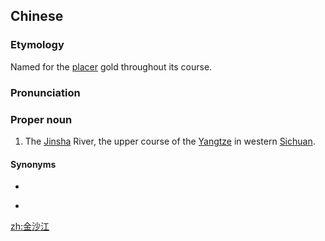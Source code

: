 ==Chinese==
{{zh-forms|type=21}}
{{wikipedia|lang=zh}}

===Etymology===
Named for the [[placer#Etymology_3|placer]] gold throughout its course.

===Pronunciation===
{{zh-pron
|m=Jīnshājiāng
|c=gam1 saa1 gong1
|cat=pn
}}

===Proper noun===
{{zh-proper noun}}

# The [[Jinsha]] River, the upper course of the [[Yangtze]] in western [[Sichuan]].
#: {{zh-x|宋代 因為{wéi} 河 中 出現 大量 淘金-人 而 改稱 金沙江。|During the [[w:Song dynasty|Song]], because of the great number of prospectors in the river, it was renamed as the '''Jinsha River'''.}}

====Synonyms====
* {{zh-l|長江}}
* {{qualifier|historical}} {{zh-l|黑水}}

{{zh-cat|Rivers}}

[[zh:金沙江]]